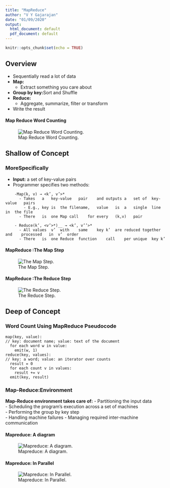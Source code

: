 ```yaml
---
title: "MapReduce"
author: "V Y Gajarajan"
date: "01/09/2020"
output:
  html_document: default
  pdf_document: default
---
```


```r
knitr::opts_chunk$set(echo = TRUE)
```

## Overview
- Sequentially	read	a	lot	of	data
- **Map:**
    - Extract	something	you	care	about
- **Group	by	key:**Sort	and	Shuffle
- **Reduce:**
    - Aggregate,	summarize,	filter	or	transform	
- Write	the	result

#### Map Reduce Word Counting
![Map Reduce Word Counting.](C:\Users\gajar\Desktop\ctr\wordcount.png)

## Shallow of Concept
### MoreSpecifically

- **Input:** a	set	of	key-value	pairs
- Programmer	specifies	two	methods:
```
    -Map(k, v) → <k’, v’>* 
      - Takes	a	key-value	pair	and	outputs	a	set	of	key-value	pairs
        - E.g.,	key	is	the	filename,	value	is	a	single	line	in	the	file
      - There	is	one	Map	call	for	every	(k,v)	pair	
      
    - Reduce(k’, <v’>*)__ → <k’, v’’>* 
      - All	values	v’	with	same	key	k’	are	reduced	together and	processed	in	v’	order
      - There	is	one	Reduce	function	call	per	unique	key	k’
```

      
#### MapReduce :The Map Step
![The Map Step.](C:\Users\gajar\Desktop\ctr\mapstep.png)

#### MapReduce :The Reduce Step
![The Reduce Step.](C:\Users\gajar\Desktop\ctr\reducestep.png)

## Deep of Concept
### Word Count Using MapReduce Pseudocode
```
map(key, value): 
// key: document name; value: text of the document
  for each word w in value:
    emit(w, 1) 
reduce(key, values):
// key: a word; value: an iterator over counts
  result = 0
  for each count v in values:
    result += v
  emit(key, result)
```

### Map-Reduce:Environment
**Map-Reduce	environment	takes	care	of:**
- Partitioning	the	input	data	
- Scheduling	the	program’s	execution	across	a	set	of	machines	
- Performing	the	group	by	key	step	
- Handling	machine	failures
- Managing	required	inter-machine	communication

#### Mapreduce: A diagram

![Mapreduce: A diagram.](C:\Users\gajar\Desktop\ctr\mapreducedia.png)

#### Mapreduce: In Parallel

![Mapreduce: In Parallel.](C:\Users\gajar\Desktop\ctr\mapreducepar.png)



